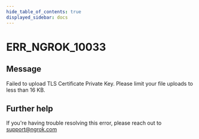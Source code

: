 ```yaml
---
hide_table_of_contents: true
displayed_sidebar: docs
---
```



# ERR_NGROK_10033

## Message

Failed to upload TLS Certificate Private Key. Please limit your file uploads to less than 16 KB.

<ErrorDetails error="err_ngrok_10033" />

## Further help

If you're having trouble resolving this error, please reach out to [support@ngrok.com](mailto:support@ngrok.com?subject=Help%20with%20ERR_NGROK_10033)
